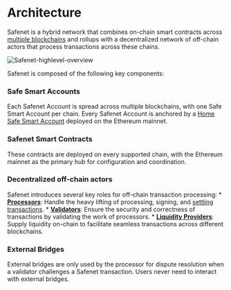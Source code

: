 # Architecture

Safenet is a hybrid network that combines on-chain smart contracts across [multiple blockchains](./chains.mdx) and rollups with a decentralized network of off-chain actors that process transactions across these chains. 

![Safenet-highlevel-overview](../../assets/safenet-highlevel-overview.png)

Safenet is composed of the following key components:

### Safe Smart Accounts
Each Safenet Account is spread across multiple blockchains, with one Safe Smart Account per chain. 
Every Safenet Account is anchored by a [Home Safe Smart Account](./protocol/home-safe.mdx) deployed on the Ethereum mainnet.

### Safenet Smart Contracts
These contracts are deployed on every supported chain, with the Ethereum mainnet as the primary hub for configuration and coordination.

### Decentralized off-chain actors
Safenet introduces several key roles for off-chain transaction processing:
    * **[Processors](./core-components/processor.mdx)**: Handle the heavy lifting of processing, signing, and [settling](./concepts/settlement.mdx) [transactions](./safenet-transaction.mdx).
    * **[Validators](./core-components/validator.mdx)**: Ensure the security and correctness of transactions by validating the work of processors.
    * **[Liquidity Providers](./core-components/liquidity-provider.mdx)**: Supply liquidity on-chain to facilitate seamless transactions across different blockchains.

### External Bridges
External bridges are only used by the processor for dispute resolution when a validator challenges a Safenet transaction. 
Users never need to interact with external bridges.